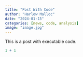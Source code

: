 ---
title: "Post With Code"
author: "Harlow Malloc"
date: "2024-01-15"
categories: [news, code, analysis]
image: "image.jpg"
---

This is a post with executable code.

```{r}
1 + 1
```
